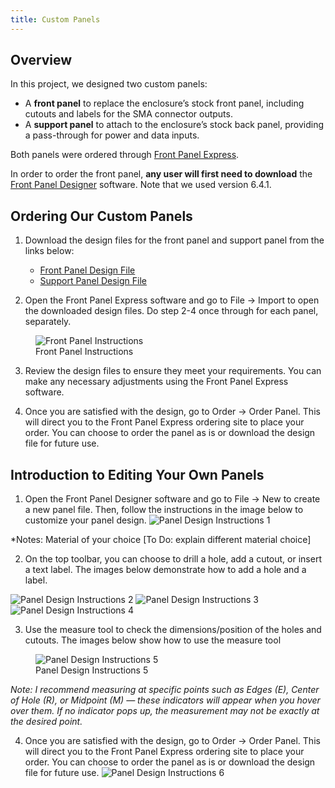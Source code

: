 ```yaml
---
title: Custom Panels
---
```


## Overview

In this project, we designed two custom panels:

- A **front panel** to replace the enclosure's stock front panel, including cutouts and labels for the SMA connector outputs.
- A **support panel** to attach to the enclosure's stock back panel, providing a pass-through for power and data inputs.

Both panels were ordered through [Front Panel Express](https://www.frontpanelexpress.com/).

In order to order the front panel, **any user will first need to download** the [Front Panel Designer](https://www.frontpanelexpress.com/front-panel-designer/download) software. Note that we used version 6.4.1.

## Ordering Our Custom Panels {#sec-custom-panels}

1. Download the design files for the front panel and support panel from the links below:

   - [Front Panel Design File](https://github.com/hrl-labs-clinic-24-25/hardware-fabrication/tree/main/front_panel)
   - [Support Panel Design File](https://github.com/hrl-labs-clinic-24-25/hardware-fabrication/tree/main/support_panel)


2. Open the Front Panel Express software and go to File → Import to open the downloaded design files. Do step 2-4 once through for each panel, separately.

![Front Panel Instructions](images/front_panel_instruction_7.png)

3. Review the design files to ensure they meet your requirements. You can make any necessary adjustments using the Front Panel Express software.

4. Once you are satisfied with the design, go to Order → Order Panel. This will direct you to the Front Panel Express ordering site to place your order. You can choose to order the panel as is or download the design file for future use.

## Introduction to Editing Your Own Panels

1. Open the Front Panel Designer software and go to File → New to create a new panel file. Then, follow the instructions in the image below to customize your panel design.
![Panel Design Instructions 1](images/front_design_instruction_1.png)

*Notes: Material of your choice [To Do: explain different material choice]

2. On the top toolbar, you can choose to drill a hole, add a cutout, or insert a text label. The images below demonstrate how to add a hole and a label.

![Panel Design Instructions 2](images/front_design_instruction_2.png)
![Panel Design Instructions 3](images/front_design_instruction_3.png)
![Panel Design Instructions 4](images/front_design_instruction_4.png)

3. Use the measure tool to check the dimensions/position of the holes and cutouts. The images below show how to use the measure tool

![Panel Design Instructions 5](images/front_design_instruction_5.png)

*Note: I recommend measuring at specific points such as Edges (E), Center of Hole (R), or Midpoint (M) — these indicators will appear when you hover over them. If no indicator pops up, the measurement may not be exactly at the desired point.*

4. Once you are satisfied with the design, go to Order → Order Panel. This will direct you to the Front Panel Express ordering site to place your order. You can choose to order the panel as is or download the design file for future use.
![Panel Design Instructions 6](images/front_design_instruction_6.png)